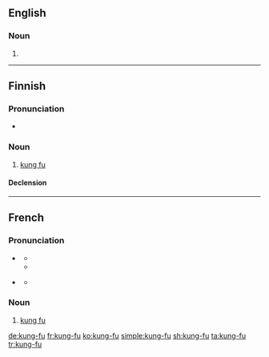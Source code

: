 {{also|kungfu|kung fu}}
==English==

===Noun===
{{en-noun|-}}

# {{alternative spelling of|kung fu|lang=en}}

----

==Finnish==

===Pronunciation===
* {{IPA|/ˈkuŋˌfuː/|lang=fi}}

===Noun===
{{fi-noun}}

# [[kung fu]]

====Declension====
{{fi-decl-rosé|kung-fu|a}}

----

==French==

===Pronunciation===
* {{a|France}} {{IPA|/kuŋ.fu/|lang=fr}}
** {{audio|Fr-Normandie-kung-fu.ogg|Audio (France)|lang=fr}}
** {{audio|Fr-kung-fu.ogg|Audio (France)|lang=fr}}
* {{a|Quebec}} {{IPA|/kɔŋ.fu/|lang=fr}}
** {{audio|Qc-kung-fu.oga|Audio (Quebec)|lang=fr}}

===Noun===
{{fr-noun|m|-}}

# [[kung fu]]

[[de:kung-fu]]
[[fr:kung-fu]]
[[ko:kung-fu]]
[[simple:kung-fu]]
[[sh:kung-fu]]
[[ta:kung-fu]]
[[tr:kung-fu]]